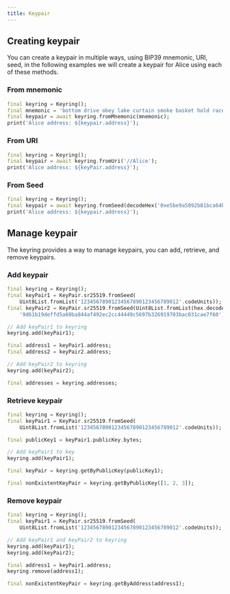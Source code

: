 ```yaml
---
title: Keypair
---
```


## Creating keypair

You can create a keypair in multiple ways, using BIP39 mnemonic, URI, seed, in the following examples we will create a keypair for Alice using each of these methods.

### From mnemonic

```dart
final keyring = Keyring();
final mnemonic = 'bottom drive obey lake curtain smoke basket hold race lonely fit walk//Alice';
final keypair = await keyring.fromMnemonic(mnemonic);
print('Alice address: ${keypair.address}');
```

### From URI

```dart
final keyring = Keyring();
final keypair = await keyring.fromUri('//Alice');
print('Alice address: ${keyPair.address}');
```

### From Seed

```dart
final keyring = Keyring();
final keypair = await keyring.fromSeed(decodeHex('0xe5be9a5092b81bca64be81d212e7f2f9eba183bb7a90954f7b76361f6edb5c0a'));
print('Alice address: ${keypair.address}');
```

## Manage keypair

The keyring provides a way to manage keypairs, you can add, retrieve, and remove keypairs.

### Add keypair

```dart
final keyring = Keyring();
final keyPair1 = KeyPair.sr25519.fromSeed(
    Uint8List.fromList('12345678901234567890123456789012'.codeUnits));
final keyPair2 = KeyPair.sr25519.fromSeed(Uint8List.fromList(hex.decode(
    '9d61b19deffd5a60ba844af492ec2cc44449c5697b326919703bac031cae7f60'));

// Add keyPair1 to keyring
keyring.add(keyPair1);

final address1 = keyPair1.address;
final address2 = keyPair2.address;

// Add keyPair2 to keyring
keyring.add(keyPair2);

final addresses = keyring.addresses;
```

### Retrieve keypair

```dart
final keyring = Keyring();
final keyPair1 = KeyPair.sr25519.fromSeed(
    Uint8List.fromList('12345678901234567890123456789012'.codeUnits));

final publicKey1 = keyPair1.publicKey.bytes;

// Add keyPair1 to key
keyring.add(keyPair1);

final keyPair = keyring.getByPublicKey(publicKey1);

final nonExistentKeyPair = keyring.getByPublicKey([1, 2, 3]);
```

### Remove keypair

```dart
final keyring = Keyring();
final keyPair1 = KeyPair.sr25519.fromSeed(
    Uint8List.fromList('12345678901234567890123456789012'.codeUnits));

// Add keyPair1 and keyPair2 to keyring
keyring.add(keyPair1);
keyring.add(keyPair2);

final address1 = keyPair1.address;
keyring.remove(address1);

final nonExistentKeyPair = keyring.getByAddress(address1);
```
